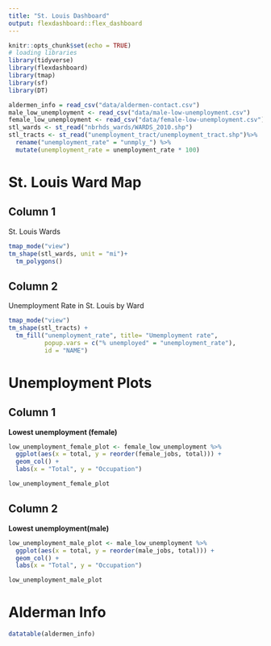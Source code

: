 ```yaml
---
title: "St. Louis Dashboard"
output: flexdashboard::flex_dashboard
---
```


```r
knitr::opts_chunk$set(echo = TRUE)
# loading libraries
library(tidyverse)
library(flexdashboard)
library(tmap)
library(sf)
library(DT)

```


```r
aldermen_info = read_csv("data/aldermen-contact.csv")
male_low_unemployment <- read_csv("data/male-low-unemployment.csv")
female_low_unemployment <- read_csv("data/female-low-unemployment.csv")
stl_wards <- st_read("nbrhds_wards/WARDS_2010.shp") 
stl_tracts <- st_read("unemployment_tract/unemployment_tract.shp")%>%
  rename("unemployment_rate" = "unmply_") %>%
  mutate(unemployment_rate = unemployment_rate * 100)
```

St. Louis Ward Map
===================================

Column 1
-----------------------------------
St. Louis Wards

```r
tmap_mode("view")
tm_shape(stl_wards, unit = "mi")+
  tm_polygons()

```

Column 2
------------------------------------
Unemployment Rate in St. Louis by Ward

```r
tmap_mode("view")
tm_shape(stl_tracts) +
  tm_fill("unemployment_rate", title= "Umemployment rate",
          popup.vars = c("% unemployed" = "unemployment_rate"), 
          id = "NAME")

```

Unemployment Plots
===================================


Column 1
-----------------------------------

**Lowest unemployment (female)**
```r
low_unemployment_female_plot <- female_low_unemployment %>%
  ggplot(aes(x = total, y = reorder(female_jobs, total))) +
  geom_col() +
  labs(x = "Total", y = "Occupation")

low_unemployment_female_plot
```


Column 2
-----------------------------------
**Lowest unemployment(male)**
```r
low_unemployment_male_plot <- male_low_unemployment %>%
  ggplot(aes(x = total, y = reorder(male_jobs, total))) +
  geom_col() +
  labs(x = "Total", y = "Occupation")

low_unemployment_male_plot
```


Alderman Info
===================================
```r
datatable(aldermen_info)
```
